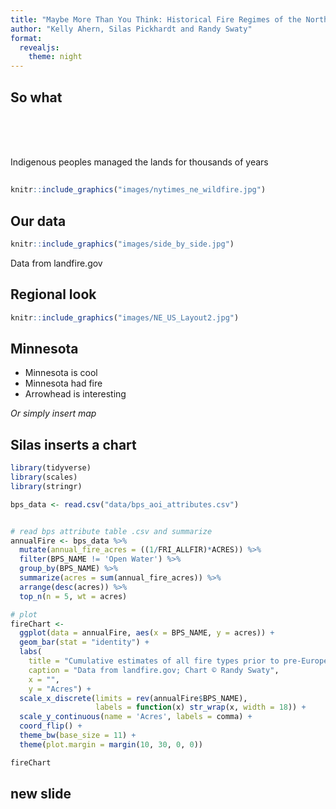 ```yaml
---
title: "Maybe More Than You Think: Historical Fire Regimes of the Northeast United States"
author: "Kelly Ahern, Silas Pickhardt and Randy Swaty"
format: 
  revealjs:
    theme: night
---
```


## So what 

<br>
<br>
<br>

Indigenous peoples managed the lands for thousands of years

##  {.center}


```r
knitr::include_graphics("images/nytimes_ne_wildfire.jpg")
```


## Our data


```r
knitr::include_graphics("images/side_by_side.jpg")
```

Data from landfire.gov

## Regional look

```r
knitr::include_graphics("images/NE_US_Layout2.jpg")
```


## Minnesota

* Minnesota is cool
* Minnesota had fire
* Arrowhead is interesting

*Or simply insert map*

## Silas inserts a chart


```r

library(tidyverse)
library(scales)
library(stringr)

bps_data <- read.csv("data/bps_aoi_attributes.csv")


# read bps attribute table .csv and summarize
annualFire <- bps_data %>%
  mutate(annual_fire_acres = ((1/FRI_ALLFIR)*ACRES)) %>%
  filter(BPS_NAME != 'Open Water') %>%
  group_by(BPS_NAME) %>%
  summarize(acres = sum(annual_fire_acres)) %>%
  arrange(desc(acres)) %>%
  top_n(n = 5, wt = acres)

# plot
fireChart <- 
  ggplot(data = annualFire, aes(x = BPS_NAME, y = acres)) +
  geom_bar(stat = "identity") +
  labs(
    title = "Cumulative estimates of all fire types prior to pre-European colonization",
    caption = "Data from landfire.gov; Chart © Randy Swaty",
    x = "",
    y = "Acres") +
  scale_x_discrete(limits = rev(annualFire$BPS_NAME),
                   labels = function(x) str_wrap(x, width = 18)) +
  scale_y_continuous(name = 'Acres', labels = comma) +
  coord_flip() +
  theme_bw(base_size = 11) +
  theme(plot.margin = margin(10, 30, 0, 0))

fireChart


```

## new slide
